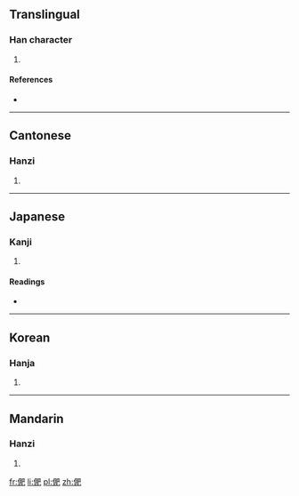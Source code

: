 ==Translingual==

===Han character===
{{Han char|rn=9|rad=人|as=08|sn=10|four=2721<sub>7</sub>|canj=人月日山 (OBAU)}}

# {{defn|Han|sort=人08}}

====References====
* {{Han ref|kx=0106.180|dkj=00733|dj=0227.010|hdz=10181.060|uh=4FF7|ud=20471|bh=D0D5|bd=53461}}

----

==Cantonese==

===Hanzi===
{{yue-hanzi|jyut=|y=fei4}}

# {{defn|lang=yue|sort=人08}}

----

==Japanese==

===Kanji===
{{ja-kanji|grade=|rs=人08}}

# {{defn|lang=ja|sort=人08}}

====Readings====
* {{ja-readings|on=[[ひ]] (hi)|kun=[[やぶれる]] (yabureru), [[やぶる]] (yaburu), [[そむく]] (somuku)}}

----

==Korean==

===Hanja===
{{ko-hanja|hangeul=비|rv=bi|mr=pi}}

# {{defn|lang=ko|sort=人08}}

----

==Mandarin==

===Hanzi===
{{cmn-hanzi|pin=[[fèi]] ([[fei4]]), [[zá]] ([[za2]])|wg=fei<sup>4</sup>, tsa<sup>2</sup>}}

# {{defn|lang=cmn|sort=人08}}

[[fr:俷]]
[[li:俷]]
[[pl:俷]]
[[zh:俷]]